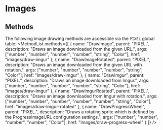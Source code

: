 
# Images
## Methods
The following image drawing methods are accessible via the `PIXEL` global table:
<MethodList methods={[
	{
		name: "DrawImage",
		parent: "PIXEL.",
		description: "Draws an image downloaded from the given URL.",
		args: ["number", "number", "number", "number", "string", "Color"],
		href: "images/draw-imgur"
	},
	{
		name: "DrawImageRotated",
		parent: "PIXEL.",
		description: "Draws an image downloaded from the given URL with rotation.",
		args: ["number", "number", "number", "number", "string", "Color"],
		href: "images/draw-imgur"
	},
	{
		name: "DrawImgur",
		parent: "PIXEL.",
		description: "Draws an image downloaded from Imgur.",
		args: ["number", "number", "number", "number", "string", "Color"],
		href: "images/draw-imgur"
	},
	{
		name: "DrawImgurRotated",
		parent: "PIXEL.",
		description: "Draws an image downloaded from Imgur with rotation.",
		args: ["number", "number", "number", "number", "number", "string", "Color"],
		href: "images/draw-imgur-rotated"
	},
	{
		name: "DrawProgressWheel",
		parent: "PIXEL.",
		description: "Draws a rotating sprite which is defined by the ProgressImageURL configuration settings.",
		args: ["number", "number", "number", "number", "Color"],
		href: "images/draw-progress-wheel"
	}
]} />